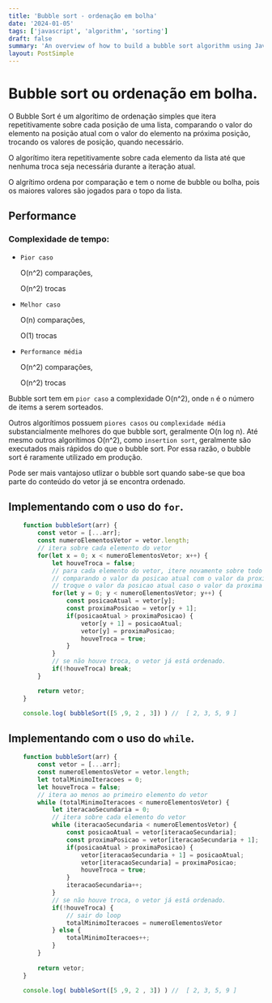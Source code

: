```yaml
---
title: 'Bubble sort - ordenação em bolha'
date: '2024-01-05'
tags: ['javascript', 'algorithm', 'sorting']
draft: false
summary: 'An overview of how to build a bubble sort algorithm using Javascript for portuguese speakers'
layout: PostSimple
---
```


# Bubble sort ou ordenação em bolha.


O Bubble Sort é um algorítimo de ordenação simples que itera repetitivamente sobre cada posição de uma lista, comparando o valor do elemento na posição atual com o valor do elemento 
na próxima posição, trocando os valores de posição, quando necessário. 

O algorítimo itera repetitivamente sobre cada elemento da lista até que nenhuma troca seja necessária durante a iteração atual.

O algrítimo ordena por comparação e tem o nome de bubble ou bolha, pois os maiores valores são jogados para o topo da lista.


## Performance

### Complexidade de tempo:

- `Pior caso`

    O(n^2) comparações, 

    O(n^2) trocas

- `Melhor caso`

    O(n) comparações, 

    O(1) trocas

- `Performance média`

    O(n^2) comparações, 

    O(n^2) trocas


Bubble sort tem em `pior caso` a complexidade O(n^2), onde `n` é o número de items a serem sorteados.

Outros algorítimos possuem `piores casos` ou `complexidade média` substancialmente melhores do que bubble sort, geralmente O(n log n). Até mesmo outros algorítimos O(n^2), 
como `insertion sort`, geralmente são executados mais rápidos do que o bubble sort. Por essa razão, o bubble sort é raramente utilizado em produção.

Pode ser mais vantajoso utlizar o bubble sort quando sabe-se que boa parte do conteúdo do vetor já se encontra ordenado.

## Implementando com o uso do `for`.

```javascript
    function bubbleSort(arr) {
        const vetor = [...arr];
        const numeroElementosVetor = vetor.length;
        // itera sobre cada elemento do vetor
        for(let x = 0; x < numeroElementosVetor; x++) {
            let houveTroca = false;
            // para cada elemento do vetor, itere novamente sobre todo o vetor,
            // comparando o valor da posicao atual com o valor da proxima posicao.
            // troque o valor da posicao atual caso o valor da proxima posicao seja maior que o valor atual.
            for(let y = 0; y < numeroElementosVetor; y++) {
                const posicaoAtual = vetor[y];
                const proximaPosicao = vetor[y + 1];
                if(posicaoAtual > proximaPosicao) {
                    vetor[y + 1] = posicaoAtual;
                    vetor[y] = proximaPosicao;
                    houveTroca = true;
                }
            }
            // se não houve troca, o vetor já está ordenado.
            if(!houveTroca) break;
        }

        return vetor;
    }

    console.log( bubbleSort([5 ,9, 2 , 3]) ) //  [ 2, 3, 5, 9 ]

```

## Implementando com o uso do `while`.

```javascript
    function bubbleSort(arr) {
        const vetor = [...arr];
        const numeroElementosVetor = vetor.length;
        let totalMinimoIteracoes = 0;
        let houveTroca = false;
        // itera ao menos ao primeiro elemento do vetor
        while (totalMinimoIteracoes < numeroElementosVetor) {
            let iteracaoSecundaria = 0;
            // itera sobre cada elemento do vetor
            while (iteracaoSecundaria < numeroElementosVetor) {
                const posicaoAtual = vetor[iteracaoSecundaria];
                const proximaPosicao = vetor[iteracaoSecundaria + 1];
                if(posicaoAtual > proximaPosicao) {
                    vetor[iteracaoSecundaria + 1] = posicaoAtual;
                    vetor[iteracaoSecundaria] = proximaPosicao;
                    houveTroca = true;
                }
                iteracaoSecundaria++;
            }
            // se não houve troca, o vetor já está ordenado.
            if(!houveTroca) {
                // sair do loop
                totalMinimoIteracoes = numeroElementosVetor
            } else {
                totalMinimoIteracoes++;
            }
        }
        
        return vetor;
    }

    console.log( bubbleSort([5 ,9, 2 , 3]) ) //  [ 2, 3, 5, 9 ]
```